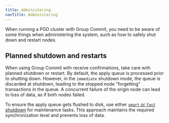 ```yaml
---
title: Administering
navTitle: Administering
---
```


When running a PGD cluster with Group Commit, you need to
be aware of some things when administering the system, such as how to safely shut down and 
restart nodes.

## Planned shutdown and restarts

When using Group Commit with receive confirmations, take care
with planned shutdown or restart. By default, the apply queue is processed
prior to shutting down. However, in the `immediate` shutdown mode, the queue
is discarded at shutdown, leading to the stopped node "forgetting"
transactions in the queue. A concurrent failure of the origin node can
lead to loss of data, as if both nodes failed.

To ensure the apply queue gets flushed to disk, use either
[`smart` or `fast` shutdown](https://www.postgresql.org/docs/current/server-shutdown.html) for maintenance tasks. This approach maintains the
required synchronization level and prevents loss of data.
